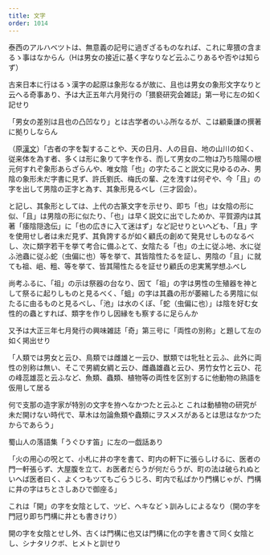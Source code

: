 ```yaml
---
title: 文字
order: 1014
---
```


泰西のアルハベツトは、無意義の記号に過ぎざるものなれば、これに卑猥の含まるゝ事はなからん（Hは男女の接近に基く字なりなど云ふこりあるや否やは知らず）

古来日本に行はるゝ漢字の起原は象形なるが故に、且也は男女の象形文字なりと云へる奇事あり、予は大正五年六月発行の「猥褻研究会雑誌」第一号に左の如く記せり

「男女の差別は且也の凸凹なり」とは古学者のいふ所なるが、こは顧乗謙の撰著に拠りしならん

（原[漢文](/main/13-chinese-literature/)）「古者の字を製することや、天の日月、人の目自、地の山川の如く、従来体を為す者、多くは形に象りて字を作る、而して男女の二物は乃ち陰陽の根元何すれぞ象形あらざらんや、唯女陰「也」の字たること説文に見ゆるのみ、男陰の象形未だ字書に見ず、許氏劉氏、梅氏の輩、之を洩すは何ぞや、今「且」の字を出して男陰の正字と為す、其象形見るべし（三才図会）。

と記し、其象形としては、上代の古篆文字を示せり、即ち「也」は女陰の形に似、「且」は男陰の形に似たり、「也」は早く説文に出でしためか、平賀源内は其著「痿陰隠逸伝」に「也の広きに入て迷はず」など記せりといへども、「且」字を使用せし者は未だ見ず、其負誇するが如く顧氏の創めて発見せしものなるべし、次に類字若干を挙て考合に備ふとて、女陰たる「也」の土に従ふ地、水に従ふ池蟲に従ふ蛇（虫偏に也）等を挙て、其皆陰性たるを証し、男陰の「且」に就ても祖、岨、粗、等を挙て、皆其陽性たるを証せり顧氏の忠実篤学想ふべし

尚考ふるに、「祖」の示は祭器の台なり、因て「祖」の字は男性の生殖器を神として祭るに起りしものと見るべく、「蛆」の字は其蟲の形が萎縮したる男陰に似たるに由るものと見るべし、「池」は水のくぼ、「蛇（虫偏に也）」は陰を好む女性的の蟲とすれば、類字を作りし因縁をも察するに足らんか


又予は大正三年七月発行の興味雑誌「奇」第三号に「両性の別称」と題して左の如く掲出せり

「人類では男女と云ひ、鳥類では雌雄と一云ひ、獣類では牝牡と云ふ、此外に両性の別称は無い、そこで男綢女綢と云ひ、雌蟲雄蟲と云ひ、男竹女竹と云ひ、花の峰蕊雄蕊と云ふなど、魚類、蟲類、植物等の両性を区別するに他動物の熟語を仮用して居る


何で支那の造字家が特別の文字を拵へなかつたと云ふと
これは動植物の研究が未だ開けない時代で、草木は勿論魚類や蟲類にヲスメスがあるとは思はなかつたからであらう」


蜀山人の落語集「うぐひす笛」に左の一戯話あり

「火の用心の呪とて、小札に井の字を書て、町内の軒下に張らしけるに、医者の門一軒張らず、大屋腹を立て、お医者だらうが何だらうが、町の法は破られぬといへば医者曰く、よくつもツてもごらうじろ、町内で私ばかり門構じゃが、門構に井の字はちとさしあひで御座る」

これは「開」の字を女陰として、ツビ、ヘキなどゝ訓みしによるなり（開の字を門冠り即ち門構に井とも書きけり）

開の字を女陰とせし外、古くは門構に也又は門構に化の字を書きて同く女陰とし、シナタリクボ、ヒメトと訓せり
